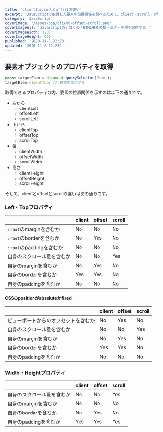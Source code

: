 ```yaml
---
title: 'clientとscrollとoffsetの違い'
excerpt: 'JavaScriptで取得した要素の位置関係を調べるために、client・scroll・offsetの違いを知っておく必要があります。'
category: 'JavaScript'
coverImage: '/asset/ogp/client-offset-scroll.png'
coverImageAlt: 'JavaScriptカテゴリの「HTML要素の幅・高さ・座標を取得する」'
coverImageWidth: 1200
coverImageHeight: 630
published: '2020-11-8 22:23'
updated: '2020-11-8 22:23'
---
```


## 要素オブジェクトのプロパティを取得

```js
const targetElem = document.querySelector('box');
targetElem.clientTop; // 数値を出力する
```

取得できるプロパティの内、要素の位置関係を示すのは以下の通りです。

- 左から
  - clientLeft
  - offsetLeft
  - scrollLeft
- 上から
  - clientTop
  - offsetTop
  - scrollTop
- 幅
  - clientWidth
  - offsetWidth
  - scrollWidth
- 高さ
  - clientHeight
  - offsetHeight
  - scrollHeight

そして、clientとoffsetとscrollの違いは次の通りです。

### Left・Topプロパティ

|| client | offset | scroll |
| --- | --- | --- | --- |
| `:root`のmarginを含むか | No | No | No |
| `:root`のborderを含むか | No | Yes | No |
| `:root`のpaddingを含むか | No | No | No |
| 自身のスクロール量を含むか | No | No | Yes |
| 自身のmarginを含むか | No | Yes | No |
| 自身のborderを含むか | Yes | Yes | No |
| 自身のpaddingを含むか | No | No | No |

#### CSSのpositionがabsoluteかfixed

|| client | offset | scroll |
| --- | --- | --- | --- |
| ビューポートからのオフセットを含むか | No | Yes | No |
| 自身のスクロール量を含むか | No | No | Yes |
| 自身のmarginを含むか | No | Yes | No |
| 自身のborderを含むか | Yes | Yes | No |
| 自身のpaddingを含むか | No | No | No |

### Width・Heightプロパティ

|| client | offset | scroll |
| --- | --- | --- | --- |
| 自身のスクロール量を含むか | No | No | Yes |
| 自身のmarginを含むか | No | No | No |
| 自身のborderを含むか | No | Yes | No |
| 自身のpaddingを含むか | Yes | Yes | Yes |